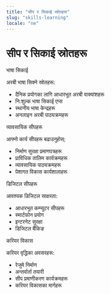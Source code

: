 ```yaml
---
title: "सीप र सिकाई स्रोतहरू"
slug: "skills-learning"
locale: "ne"
---
```


# सीप र सिकाई स्रोतहरू

<ContentSection>
  <IconHeading icon="language">भाषा सिकाई</IconHeading>

अरबी भाषा सिक्ने स्रोतहरू:

- दैनिक प्रयोगका लागि आधारभूत अरबी वाक्यांशहरू
- नि:शुल्क भाषा सिकाई एप्स
- स्थानीय भाषा केन्द्रहरू
- अनलाइन अरबी पाठ्यक्रमहरू

<MoreInfoButton href="/ne/skills-learning/language" text="अरबी सिक्नुहोस्" />
</ContentSection>

<ContentSection>
  <IconHeading icon="briefcase">व्यावसायिक सीपहरू</IconHeading>

आफ्नो कार्य सीपहरू बढाउनुहोस्:

- निर्माण सुरक्षा प्रमाणपत्रहरू
- प्राविधिक तालिम कार्यक्रमहरू
- व्यावसायिक पाठ्यक्रमहरू
- पेशागत विकास कार्यशालाहरू

<MoreInfoButton href="/ne/skills-learning/professional" text="व्यावसायिक सीपहरू विकास गर्नुहोस्" />
</ContentSection>

<ContentSection>
  <IconHeading icon="computer">डिजिटल सीपहरू</IconHeading>

आवश्यक डिजिटल साक्षरता:

- आधारभूत कम्प्युटर सीपहरू
- स्मार्टफोन प्रयोग
- इन्टरनेट सुरक्षा
- डिजिटल बैंकिङ

<MoreInfoButton href="/ne/skills-learning/digital" text="डिजिटल सीपहरू सुधार गर्नुहोस्" />
</ContentSection>

<ContentSection>
  <IconHeading icon="chart-line">करियर विकास</IconHeading>

करियर वृद्धिका अवसरहरू:

- रेजुमे निर्माण
- अन्तर्वार्ता तयारी
- सीप प्रमाणीकरण कार्यक्रमहरू
- करियर विकासका मार्गहरू
  </ContentSection>

